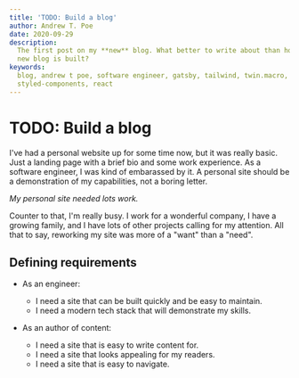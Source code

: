 ```yaml
---
title: 'TODO: Build a blog'
author: Andrew T. Poe
date: 2020-09-29
description:
  The first post on my **new** blog. What better to write about than how this
  new blog is built?
keywords:
  blog, andrew t poe, software engineer, gatsby, tailwind, twin.macro,
  styled-components, react
---
```


# TODO: Build a blog

I've had a personal website up for some time now, but it was really basic. Just
a landing page with a brief bio and some work experience. As a software
engineer, I was kind of embarassed by it. A personal site should be a
demonstration of my capabilities, not a boring letter.

_My personal site needed lots work._

Counter to that, I'm really busy. I work for a wonderful company, I have a
growing family, and I have lots of other projects calling for my attention. All
that to say, reworking my site was more of a "want" than a "need".

## Defining requirements

- As an engineer:

  - I need a site that can be built quickly and be easy to maintain.
  - I need a modern tech stack that will demonstrate my skills.

- As an author of content:
  - I need a site that is easy to write content for.
  - I need a site that looks appealing for my readers.
  - I need a site that is easy to navigate.
